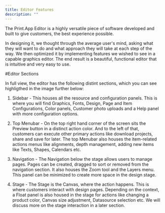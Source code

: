 ```yaml
---
title: Editor Features
description: ""
---
```


The Print.App Editor is a highly versatile piece of software developed and built to give customers, the best
experience possible.

In designing it, we thought through the average user's mind, asking what they will want to do and
what approach they will take at each step of the way. We then optimized it by implementing features we wished
to see in a capable graphics editor.
The end result is a beautiful, functional editor that is intuitive and very easy to use.

#Editor Sections

In full view, the editor has the following distint sections, which you can see highligthed in the image
further below:



1.  Sidebar - This houses all the resource and configuration panels. This is where you will find Graphics, Fonts, Design, Page and Item Configurations, Color panels, Customer photo uploads and a Help panel with more configuration options.

2.  Top Menubar - On the top right hand corner of the screen sits the Preview button in a distinct action color. And to the left of that, customers can execute other primary actions like download projects, share and save for later.
The top Menubar also houses the item-related actions menus like alignments, depth management, adding new items like Texts, Shapes, Calendars etc.

3.  Navigation - The Navigation below the stage allows users to manage pages. Pages can be created, dragged to sort or removed from the navigation section. It also houses the Zoom tool and the Layers menu. This panel can be minimized to create more space in the design stage.

4.  Stage - The Stage is the Canvas, where the action happens. This is where customers interact with design pages. Depending on the context, a Float panel is also housed in the stage for actions like changing a product color, Canvas size adjustment, Datasource selection etc. We will discuss more on the stage interaction in a later section.

